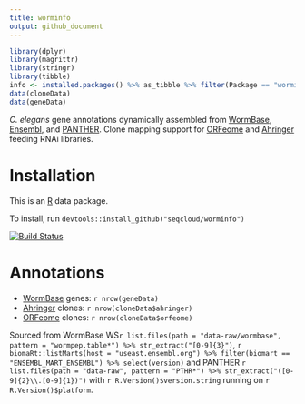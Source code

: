 ```yaml
---
title: worminfo
output: github_document
---
```


```r
library(dplyr)
library(magrittr)
library(stringr)
library(tibble)
info <- installed.packages() %>% as_tibble %>% filter(Package == "worminfo")
data(cloneData)
data(geneData)
```

[Ahringer]: http://www.us.lifesciences.sourcebioscience.com/clone-products/non-mammalian/c-elegans/c-elegans-rnai-library/
[Ensembl]: http://www.ensembl.org/Caenorhabditis_elegans
[ORFeome]: http://worfdb.dfci.harvard.edu
[PANTHER]: http://pantherdb.org
[R]: https://www.r-project.org
[WormBase]: http://www.wormbase.org

*C. elegans* gene annotations dynamically assembled from [WormBase][], [Ensembl][], and [PANTHER][].
Clone mapping support for [ORFeome][] and [Ahringer][] feeding RNAi libraries.

# Installation

This is an [R][] data package.

To install, run `devtools::install_github("seqcloud/worminfo")`

[![Build Status](https://travis-ci.org/seqcloud/worminfo.svg?branch=master)](https://travis-ci.org/seqcloud/worminfo)

# Annotations

- [WormBase][] genes: `r nrow(geneData)`
- [Ahringer][] clones: `r nrow(cloneData$ahringer)`
- [ORFeome][] clones: `r nrow(cloneData$orfeome)`

Sourced from
WormBase WS`r list.files(path = "data-raw/wormbase", pattern = "wormpep.table*") %>% str_extract("[0-9]{3}")`,
`r biomaRt::listMarts(host = "useast.ensembl.org") %>% filter(biomart == "ENSEMBL_MART_ENSEMBL") %>% select(version)`
and PANTHER `r list.files(path = "data-raw", pattern = "PTHR*") %>% str_extract("([0-9]{2}\\.[0-9]{1})")`
with `r R.Version()$version.string` running on `r R.Version()$platform`.
